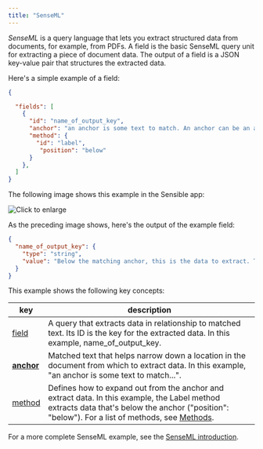 ```yaml
---
title: "SenseML"
---
```


_SenseML_ is a query language that lets you extract structured data from documents, for example, from PDFs. A field is the basic SenseML query unit for extracting a piece of document data. The output of a field is a JSON key-value pair that structures the extracted data. 

Here's a simple example of a field: 

```JSON JSON 
{

  "fields": [
    {
      "id": "name_of_output_key",
      "anchor": "an anchor is some text to match. An anchor can be an array of matches",
      "method": {
        "id": "label",
         "position": "below"
      }
    },
  ]
}
```
The following image shows this example in the Sensible app:

![Click to enlarge](/assets/v0/images/screenshots/basic_field.png)

As the preceding image shows, here's the output of the example field: 

```JSON JSON 
{
  "name_of_output_key": {
    "type": "string",
    "value": "Below the matching anchor, this is the data to extract. The anchor is a label for this data."
  }
}
```
This example shows the following key concepts:

| key                               | description                                                                                                                                                                                                     |
| --------------------------------- | --------------------------------------------------------------------------------------------------------------------------------------------------------------------------------------------------------------- |
| [field](/senseml-reference/field-query-object/index-field-query-object) | A query that extracts data in relationship to matched text. Its ID is the key for the extracted data. In this example, name\_of\_output\_key.                                                                   |
| **[anchor](/senseml-reference/field-query-object/anchor)**        | Matched text that helps narrow down a location in the document from which to extract data. In this example, "an anchor is some text to match...".                                                               |
| [method](/senseml-reference/field-query-object/method)            | Defines how to expand out from the anchor and extract data. In this example, the Label method extracts data that's below the anchor ("position": "below"). For a list of methods, see [Methods](/senseml-reference/methods/index-methods). |

 For a more complete SenseML example, see the [SenseML introduction](/senseml-reference/senseml-reference-introduction).